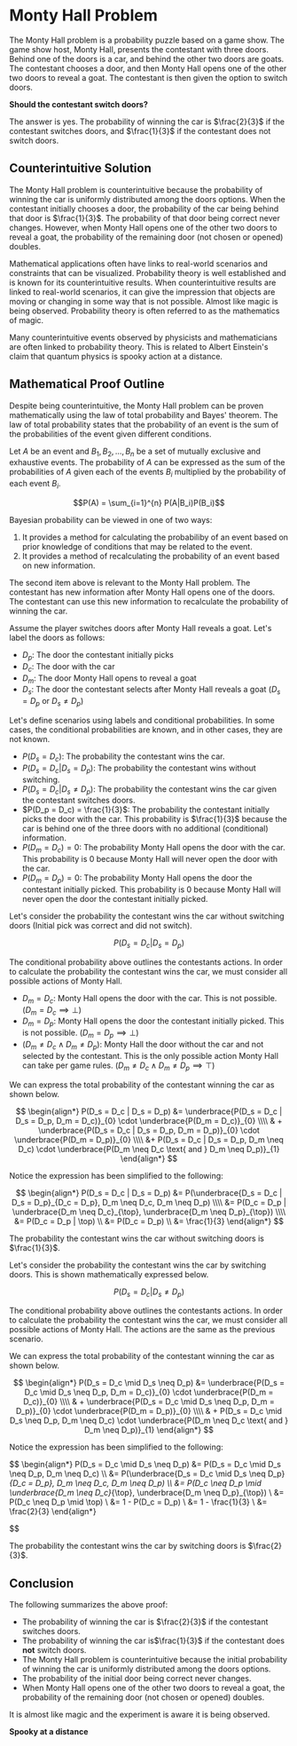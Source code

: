 # Monty Hall Problem

The Monty Hall problem is a probability puzzle based on a game show. The game show host, Monty Hall, presents the contestant with three doors. Behind one of the doors is a car, and behind the other two doors are goats. The contestant chooses a door, and then Monty Hall opens one of the other two doors to reveal a goat. The contestant is then given the option to switch doors. 

**Should the contestant switch doors?**

The answer is yes. The probability of winning the car is $\frac{2}{3}$ if the contestant switches doors, and $\frac{1}{3}$ if the contestant does not switch doors.

## Counterintuitive Solution

The Monty Hall problem is counterintuitive because the probability of winning the car is uniformly distributed among the doors options.  When the contestant initially chooses a door, the probability of the car being behind that door is $\frac{1}{3}$.  The probability of that door being correct never changes. However, when Monty Hall opens one of the other two doors to reveal a goat, the probability of the remaining door (not chosen or opened) doubles. 

Mathematical applications often have links to real-world scenarios and constraints that can be visualized.  Probability theory is well established and is known for its counterintuitive results.  When counterintuitive results are linked to real-world scenarios, it can give the impression that objects are moving or changing in some way that is not possible.  Almost like magic is being observed.  Probability theory is often referred to as the mathematics of magic. 

Many counterintuitive events observed by physicists and mathematicians are often linked to probability theory.  This is related to Albert Einstein's claim that quantum physics is spooky action at a distance.  

## Mathematical Proof Outline

Despite being counterintuitive, the Monty Hall problem can be proven mathematically using the law of total probability and Bayes' theorem.  The law of total probability states that the probability of an event is the sum of the probabilities of the event given different conditions.  

Let $A$ be an event and $B_1, B_2, ..., B_n$ be a set of mutually exclusive and exhaustive events.  The probability of $A$ can be expressed as the sum of the probabilities of $A$ given each of the events $B_i$ multiplied by the probability of each event $B_i$.

$$P(A) = \sum_{i=1}^{n} P(A|B_i)P(B_i)$$

Bayesian probability can be viewed in one of two ways:

1. It provides a method for calculating the probabiliby of an event based on prior knowledge of conditions that may be related to the event.  
2. It provides a method of recalculating the probability of an event based on new information.

The second item above is relevant to the Monty Hall problem.  The contestant has new information after Monty Hall opens one of the doors.  The contestant can use this new information to recalculate the probability of winning the car.

Assume the player switches doors after Monty Hall reveals a goat. Let's label the doors as follows:

- $D_p$: The door the contestant initially picks
- $D_c$: The door with the car
- $D_m$: The door Monty Hall opens to reveal a goat
- $D_s$: The door the contestant selects after Monty Hall reveals a goat ($D_s = D_p$ or $D_s \neq D_p$)

Let's define scenarios using labels and conditional probabilities.  In some cases, the conditional probabilities are known, and in other cases, they are not known.  

* $P(D_s = D_c)$: The probability the contestant wins the car.
* $P(D_s = D_c | D_s = D_p)$: The probability the contestant wins without switching.
* $P(D_s = D_c | D_s \neq D_p)$: The probability the contestant wins the car given the contestant switches doors.
* $P(D_p = D_c) = \frac{1}{3}$: The probability the contestant initially picks the door with the car. This probability is $\frac{1}{3}$ because the car is behind one of the three doors with no additional (conditional) information.
* $P(D_m = D_c) = 0$: The probability Monty Hall opens the door with the car.  This probability is 0 because Monty Hall will never open the door with the car.
* $P(D_m = D_p) = 0$: The probability Monty Hall opens the door the contestant initially picked.  This probability is 0 because Monty Hall will never open the door the contestant initially picked.


Let's consider the probability the contestant wins the car without switching doors (Initial pick was correct and did not switch).  

$$P(D_s = D_c | D_s = D_p)$$

The conditional probability above outlines the contestants actions.  In order to calculate the probability the contestant wins the car, we must consider all possible actions of Monty Hall.  

* $D_m = D_c$: Monty Hall opens the door with the car.  This is not possible. ($D_m = D_c \implies \bot$)
* $D_m = D_p$: Monty Hall opens the door the contestant initially picked.  This is not possible. ($D_m = D_p \implies \bot$)
* $(D_m \neq D_c \land D_m \neq D_p)$: Monty Hall the door without the car and not selected by the contestant.  This is the only possible action Monty Hall can take per game rules. ($D_m \neq D_c \land D_m \neq D_p \implies \top$)

We can express the total probability of the contestant winning the car as shown below.


$$
\begin{align*}
P(D_s = D_c | D_s = D_p) &= \underbrace{P(D_s = D_c | D_s = D_p, D_m = D_c)}_{0} \cdot \underbrace{P(D_m = D_c)}_{0} \\\\
& + \underbrace{P(D_s = D_c | D_s = D_p, D_m = D_p)}_{0} \cdot \underbrace{P(D_m = D_p)}_{0}  \\\\
&+ P(D_s = D_c | D_s = D_p, D_m \neq D_c) \cdot \underbrace{P(D_m \neq D_c \text{ and } D_m \neq D_p)}_{1} 
\end{align*}
$$

Notice the expression has been simplified to the following:

$$
\begin{align*}
P(D_s = D_c | D_s = D_p) &= P(\underbrace{D_s = D_c | D_s = D_p}_{D_c = D_p}, D_m \neq D_c, D_m \neq D_p) \\\\
&= P(D_c = D_p | \underbrace{D_m \neq D_c}_{\top}, \underbrace{D_m \neq D_p}_{\top}) \\\\
&= P(D_c = D_p | \top) \\
&= P(D_c = D_p) \\
&= \frac{1}{3}
\end{align*}
$$

The probability the contestant wins the car without switching doors is $\frac{1}{3}$.

Let's consider the probability the contestant wins the car by switching doors.  This is shown mathematically expressed below. 

$$P(D_s = D_c | D_s \neq D_p)$$

The conditional probability above outlines the contestants actions.  In order to calculate the probability the contestant wins the car, we must consider all possible actions of Monty Hall.  The actions are the same as the previous scenario.

We can express the total probability of the contestant winning the car as shown below.


$$
\begin{align*}
P(D_s = D_c \mid D_s \neq D_p) &= 
    \underbrace{P(D_s = D_c \mid D_s \neq D_p, D_m = D_c)}_{0} 
    \cdot 
    \underbrace{P(D_m = D_c)}_{0}
\\\\
& + 
    \underbrace{P(D_s = D_c \mid D_s \neq D_p, D_m = D_p)}_{0} 
    \cdot 
    \underbrace{P(D_m = D_p)}_{0}
 \\\\
& + 
P(D_s = D_c \mid D_s \neq D_p, D_m \neq D_c) 
\cdot 
\underbrace{P(D_m \neq D_c \text{ and } D_m \neq D_p)}_{1} 
\end{align*}
$$

Notice the expression has been simplified to the following:

$$
\begin{align*}
P(D_s = D_c \mid D_s \neq D_p) &= P(D_s = D_c \mid D_s \neq D_p, D_m \neq D_c) \\\\
&= P(\underbrace{D_s = D_c \mid D_s \neq D_p}_{D_c = D_p}, D_m \neq D_c, D_m \neq D_p) \\\\
&= P(D_c \neq D_p \mid \underbrace{D_m \neq D_c}_{\top}, \underbrace{D_m \neq D_p}_{\top}) \\
&= P(D_c \neq D_p \mid \top) \\
&= 1 - P(D_c = D_p) \\
&= 1 - \frac{1}{3} \\
&= \frac{2}{3}
\end{align*}

$$

The probability the contestant wins the car by switching doors is $\frac{2}{3}$.

## Conclusion

The following summarizes the above proof:

* The probability of winning the car is $\frac{2}{3}$ if the contestant switches doors.
* The probability of winning the car is$\frac{1}{3}$ if the contestant does **not** switch doors.  
* The Monty Hall problem is counterintuitive because the initial probability of winning the car is uniformly distributed among the doors options.  
* The probability of the initial door being correct never changes. 
* When Monty Hall opens one of the other two doors to reveal a goat, the probability of the remaining door (not chosen or opened) doubles.  

It is almost like magic and the experiment is aware it is being observed.  

**Spooky at a distance**





